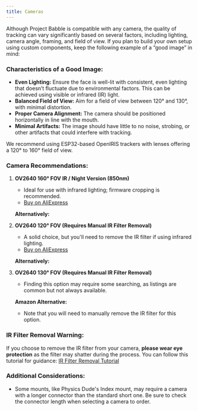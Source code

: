 ```yaml
---
title: Cameras
---
```


Although Project Babble is compatible with any camera, the quality of tracking can vary significantly based on several factors, including lighting, camera angle, framing, and field of view. If you plan to build your own setup using custom components, keep the following example of a “good image” in mind:

### Characteristics of a Good Image:

- **Even Lighting:** Ensure the face is well-lit with consistent, even lighting that doesn’t fluctuate due to environmental factors. This can be achieved using visible or infrared (IR) light.
- **Balanced Field of View:** Aim for a field of view between 120° and 130°, with minimal distortion.
- **Proper Camera Alignment:** The camera should be positioned horizontally in line with the mouth.
- **Minimal Artifacts:** The image should have little to no noise, strobing, or other artifacts that could interfere with tracking.

We recommend using ESP32-based OpenIRIS trackers with lenses offering a 120° to 160° field of view. 

### Camera Recommendations:

1. **OV2640 160° FOV IR / Night Version (850nm)**
   - Ideal for use with infrared lighting; firmware cropping is recommended.
   - [Buy on AliExpress](https://www.aliexpress.com/i/3256802893361919.html)
   
   **Alternatively:**
   
2. **OV2640 120° FOV (Requires Manual IR Filter Removal)**
   - A solid choice, but you'll need to remove the IR filter if using infrared lighting.
   - [Buy on AliExpress](https://www.aliexpress.us/item/3256804729833235.html)
   
   **Alternatively:**
   
3. **OV2640 130° FOV (Requires Manual IR Filter Removal)**
   - Finding this option may require some searching, as listings are common but not always available.

   **Amazon Alternative:**
   - Note that you will need to manually remove the IR filter for this option.

### IR Filter Removal Warning:

If you choose to remove the IR filter from your camera, **please wear eye protection** as the filter may shatter during the process. You can follow this tutorial for guidance: [IR Filter Removal Tutorial](https://www.youtube.com/watch?v=QYH-FWvDbDc)

### Additional Considerations:

- Some mounts, like Physics Dude's Index mount, may require a camera with a longer connector than the standard short one. Be sure to check the connector length when selecting a camera to order.
